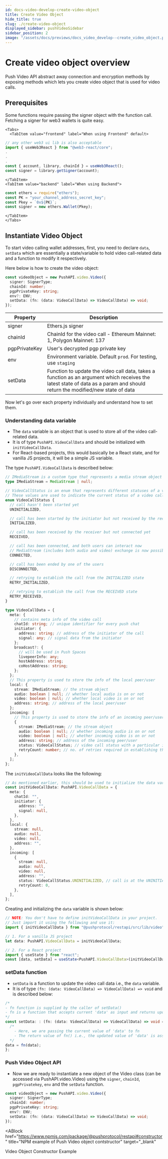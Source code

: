 ```yaml
---
id: docs-video-develop-create-video-object
title: Create Video Object
hide_title: true
slug: ./create-video-object
displayed_sidebar: pushVideoSidebar
sidebar_position: 2
image: "/assets/docs/previews/docs_video_develop--create_video_object.png"
---
```


# Create video object overview

Push Video API abstract away connection and encryption methods by exposing methods which lets you create video object that is used for video calls.


<head>
  <title>Create Video Object | Push Video | Push Documentation</title>
</head>


## Prerequisites

Some functions require passing the signer object with the function call. Fetching a signer for web3 wallets is quite easy.

```mdx-code-block
<Tabs>
  <TabItem value="frontend" label="When using Frontend" default>
```

```typescript
// any other web3 ui lib is also acceptable
import { useWeb3React } from "@web3-react/core";
.
.
.
const { account, library, chainId } = useWeb3React();
const signer = library.getSigner(account);
```

```mdx-code-block
</TabItem>
<TabItem value="backend" label="When using Backend">
```

```typescript
const ethers = require("ethers");
const PK = "your_channel_address_secret_key";
const Pkey = `0x${PK}`;
const signer = new ethers.Wallet(Pkey);
```

```mdx-code-block
</TabItem>
</Tabs>
```

## Instantiate Video Object

To start video calling wallet addresses, first, you need to declare `data`, `setData` which are essentially a state/variable to hold video call-related data and a function to modify it respectively.&#x20;

Here below is how to create the video object:

```typescript
const videoObject = new PushAPI.video.Video({
  signer: SignerType;
  chainId: number;
  pgpPrivateKey: string;
  env?: ENV;
  setData: (fn: (data: VideoCallData) => VideoCallData) => void;
});
```

| Property      | Description                                                                                                                                                                 |
| ------------- | --------------------------------------------------------------------------------------------------------------------------------------------------------------------------- |
| signer        | Ethers.js signer                                                                                                                                                            |
| chainId       | ChainId for the video call - Ethereum Mainnet: 1, Polygon Mainnet: 137                                                                                                      |
| pgpPrivateKey | User's decrypted pgp private key                                                                                                                                            |
| env           | Environment variable. Default `prod`. For testing, use `staging`                                                                                                            |
| setData       | Function to update the video call data, takes a function as an argument which receives the latest state of data as a param and should return the modified/new state of data |

Now let's go over each property individually and understand how to set them.

### Understanding data variable

- The `data` variable is an object that is used to store all of the video call-related data.
- It is of type `PushAPI.VideoCallData` and should be initialized with `initVideoCallData`.
- For React-based projects, this would basically be a React state, and for vanilla JS projects, it will be a simple JS variable.

The type `PushAPI.VideoCallData` is described below:

```typescript
// IMediaStream is a custom type that represents a media stream object or null
type IMediaStream = MediaStream | null;

// VideoCallStatus is an enum that represents different statuses of a video call
// These values are used to indicate the current status of a video call
enum VideoCallStatus {
  // call hasn't been started yet
  UNINITIALIZED,

  // call has been started by the initiator but not received by the receiver
  INITIALIZED,

  // call has been received by the receiver but not connected yet
  RECEIVED,

  // call has been connected, and both users can interact now
  // MediaStream (includes both audio and video) exchange is now possible
  CONNECTED,

  // call has been ended by one of the users
  DISCONNECTED,

  // retrying to establish the call from the INITIALIZED state
  RETRY_INITIALIZED,

  // retrying to establish the call from the RECEIVED state
  RETRY_RECEIVED,
}

type VideoCallData = {
  meta: {
    // contains meta info of the video call
    chatId: string; // unique identifier for every push chat
    initiator: {
      address: string; // address of the initiator of the call
      signal: any; // signal data from the initiator
    };
    broadcast?: {
      // will be used in Push Spaces
      livepeerInfo: any;
      hostAddress: string;
      coHostAddress: string;
    };
  };
  // This property is used to store the info of the local peer/user
  local: {
    stream: IMediaStream; // the stream object
    audio: boolean | null; // whether local audio is on or not
    video: boolean | null; // whether local video is on or not
    address: string; // address of the local peer/user
  };
  incoming: [
    // This property is used to store the info of an incoming peer/user
    {
      stream: IMediaStream; // the stream object
      audio: boolean | null; // whether incoming audio is on or not
      video: boolean | null; // whether incoming video is on or not
      address: string; // address of the incoming peer/user
      status: VideoCallStatus; // video call status with a particular incoming peer
      retryCount: number; // no. of retries required in establishing the call
    },
  ];
};
```

The `initVideoCallData` looks like the following:

```typescript
// As mentioned earlier, this should be used to initialize the data variable.
const initVideoCallData: PushAPI.VideoCallData = {
  meta: {
    chatId: "",
    initiator: {
      address: "",
      signal: null,
    },
  },
  local: {
    stream: null,
    audio: null,
    video: null,
    address: "",
  },
  incoming: [
    {
      stream: null,
      audio: null,
      video: null,
      address: "",
      status: VideoCallStatus.UNINITIALIZED, // call is at the UNINITIALIZED status
      retryCount: 0,
    },
  ],
};
```

Creating and initializing the `data` variable is shown below:

```typescript
// NOTE: You don't have to define initVideoCallData in your project.
// Just import it using the following and use it:
import { initVideoCallData } from "@pushprotocol/restapi/src/lib/video";

// 1. For a vanilla JS project
let data: PushAPI.VideoCallData = initVideoCallData;

// 2. For a React project
import { useState } from "react";
const [data, setData] = useState<PushAPI.VideoCallData>(initVideoCallData);
```

### setData function

- `setData` is a function to update the video call data i.e., the `data` variable.
- It is of type `(fn: (data: VideoCallData) => VideoCallData) => void` and is described below:

```typescript
/*
- fn function is supplied by the caller of setData()
- fn is a function that accepts current 'data' as input and returns updated 'data'
*/
const setData: : (fn: (data: VideoCallData) => VideoCallData) => void = (fn) => {
  /*
    - Here, we are passing the current value of 'data' to fn
    - The return value of fn() i.e., the updated value of 'data' is assigned back to 'data'
  */
data = fn(data);
};
```

### Push Video Object API

- Now we are ready to instantiate a new object of the Video class (can be accessed via PushAPI.video.Video) using the `signer`, `chainId`, `pgpPrivatekey`, `env` and the `setData` function.

```typescript
const videoObject = new PushAPI.video.Video({
  signer: SignerType;
  chainId: number;
  pgpPrivateKey: string;
  env?: ENV;
  setData: (fn: (data: VideoCallData) => VideoCallData) => void;
});
```

<ABlock
  href="https://www.npmjs.com/package/@pushprotocol/restapi#constructor"
  title="NPM example of Push Video object contstructor"
  target="_blank"
>
  Video Object Constructor Example
</ABlock>
